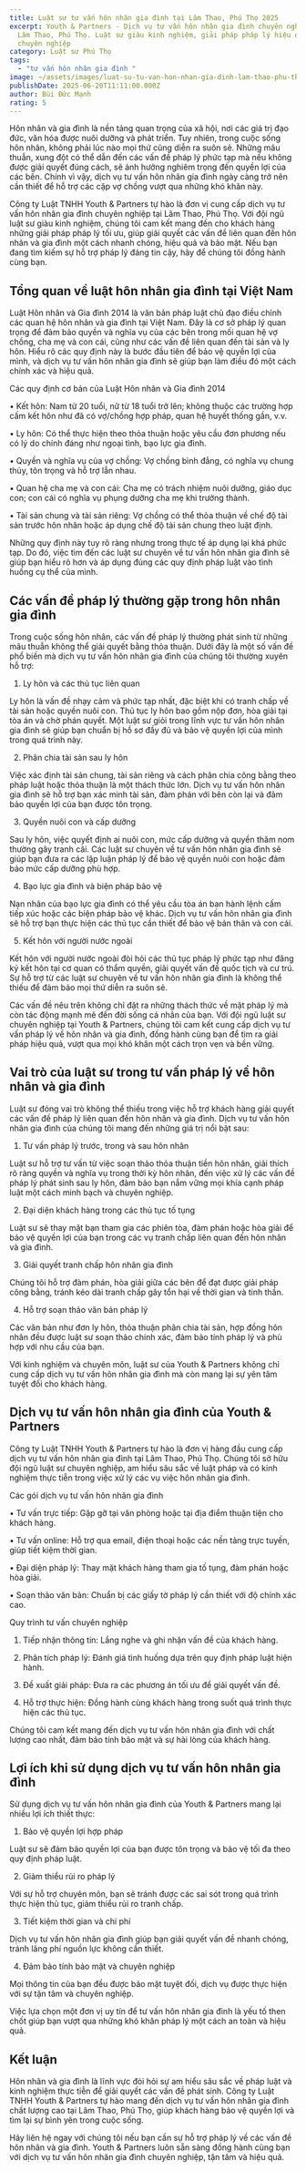 ```yaml
---
title: Luật sư tư vấn hôn nhân gia đình tại Lâm Thao, Phú Thọ 2025
excerpt: Youth & Partners - Dịch vụ tư vấn hôn nhân gia đình chuyên nghiệp tại
  Lâm Thao, Phú Thọ. Luật sư giàu kinh nghiệm, giải pháp pháp lý hiệu quả và
  chuyên nghiệp
category: Luật sư Phú Thọ
tags:
  - "tư vấn hôn nhân gia đình "
image: ~/assets/images/luat-su-tu-van-hon-nhan-gia-dinh-lam-thao-phu-tho-2025.jpg
publishDate: 2025-06-20T11:11:00.000Z
author: Bùi Đức Mạnh
rating: 5
---
```


Hôn nhân và gia đình là nền tảng quan trọng của xã hội, nơi các giá trị đạo đức, văn hóa được nuôi dưỡng và phát triển. Tuy nhiên, trong cuộc sống hôn nhân, không phải lúc nào mọi thứ cũng diễn ra suôn sẻ. Những mâu thuẫn, xung đột có thể dẫn đến các vấn đề pháp lý phức tạp mà nếu không được giải quyết đúng cách, sẽ ảnh hưởng nghiêm trọng đến quyền lợi của các bên. Chính vì vậy, dịch vụ tư vấn hôn nhân gia đình ngày càng trở nên cần thiết để hỗ trợ các cặp vợ chồng vượt qua những khó khăn này.

Công ty Luật TNHH Youth & Partners tự hào là đơn vị cung cấp dịch vụ tư vấn hôn nhân gia đình chuyên nghiệp tại Lâm Thao, Phú Thọ. Với đội ngũ luật sư giàu kinh nghiệm, chúng tôi cam kết mang đến cho khách hàng những giải pháp pháp lý tối ưu, giúp giải quyết các vấn đề liên quan đến hôn nhân và gia đình một cách nhanh chóng, hiệu quả và bảo mật. Nếu bạn đang tìm kiếm sự hỗ trợ pháp lý đáng tin cậy, hãy để chúng tôi đồng hành cùng bạn.

<YouTube id="cSRn8NIL99Y" />

## Tổng quan về luật hôn nhân gia đình tại Việt Nam

Luật Hôn nhân và Gia đình 2014 là văn bản pháp luật chủ đạo điều chỉnh các quan hệ hôn nhân và gia đình tại Việt Nam. Đây là cơ sở pháp lý quan trọng để đảm bảo quyền và nghĩa vụ của các bên trong mối quan hệ vợ chồng, cha mẹ và con cái, cũng như các vấn đề liên quan đến tài sản và ly hôn. Hiểu rõ các quy định này là bước đầu tiên để bảo vệ quyền lợi của mình, và dịch vụ tư vấn hôn nhân gia đình sẽ giúp bạn làm điều đó một cách chính xác và hiệu quả.

Các quy định cơ bản của Luật Hôn nhân và Gia đình 2014

•	Kết hôn: Nam từ 20 tuổi, nữ từ 18 tuổi trở lên; không thuộc các trường hợp cấm kết hôn như đã có vợ/chồng hợp pháp, quan hệ huyết thống gần, v.v.

•	Ly hôn: Có thể thực hiện theo thỏa thuận hoặc yêu cầu đơn phương nếu có lý do chính đáng như ngoại tình, bạo lực gia đình.

•	Quyền và nghĩa vụ của vợ chồng: Vợ chồng bình đẳng, có nghĩa vụ chung thủy, tôn trọng và hỗ trợ lẫn nhau.

•	Quan hệ cha mẹ và con cái: Cha mẹ có trách nhiệm nuôi dưỡng, giáo dục con; con cái có nghĩa vụ phụng dưỡng cha mẹ khi trưởng thành.

•	Tài sản chung và tài sản riêng: Vợ chồng có thể thỏa thuận về chế độ tài sản trước hôn nhân hoặc áp dụng chế độ tài sản chung theo luật định.

Những quy định này tuy rõ ràng nhưng trong thực tế áp dụng lại khá phức tạp. Do đó, việc tìm đến các luật sư chuyên về tư vấn hôn nhân gia đình sẽ giúp bạn hiểu rõ hơn và áp dụng đúng các quy định pháp luật vào tình huống cụ thể của mình.

## Các vấn đề pháp lý thường gặp trong hôn nhân gia đình

Trong cuộc sống hôn nhân, các vấn đề pháp lý thường phát sinh từ những mâu thuẫn không thể giải quyết bằng thỏa thuận. Dưới đây là một số vấn đề phổ biến mà dịch vụ tư vấn hôn nhân gia đình của chúng tôi thường xuyên hỗ trợ:

1. Ly hôn và các thủ tục liên quan

Ly hôn là vấn đề nhạy cảm và phức tạp nhất, đặc biệt khi có tranh chấp về tài sản hoặc quyền nuôi con. Thủ tục ly hôn bao gồm nộp đơn, hòa giải tại tòa án và chờ phán quyết. Một luật sư giỏi trong lĩnh vực tư vấn hôn nhân gia đình sẽ giúp bạn chuẩn bị hồ sơ đầy đủ và bảo vệ quyền lợi của mình trong quá trình này.

2. Phân chia tài sản sau ly hôn

Việc xác định tài sản chung, tài sản riêng và cách phân chia công bằng theo pháp luật hoặc thỏa thuận là một thách thức lớn. Dịch vụ tư vấn hôn nhân gia đình sẽ hỗ trợ bạn xác minh tài sản, đàm phán với bên còn lại và đảm bảo quyền lợi của bạn được tôn trọng.

3. Quyền nuôi con và cấp dưỡng

Sau ly hôn, việc quyết định ai nuôi con, mức cấp dưỡng và quyền thăm nom thường gây tranh cãi. Các luật sư chuyên về tư vấn hôn nhân gia đình sẽ giúp bạn đưa ra các lập luận pháp lý để bảo vệ quyền nuôi con hoặc đảm bảo mức cấp dưỡng phù hợp.

4. Bạo lực gia đình và biện pháp bảo vệ

Nạn nhân của bạo lực gia đình có thể yêu cầu tòa án ban hành lệnh cấm tiếp xúc hoặc các biện pháp bảo vệ khác. Dịch vụ tư vấn hôn nhân gia đình sẽ hỗ trợ bạn thực hiện các thủ tục cần thiết để bảo vệ bản thân và con cái.

5. Kết hôn với người nước ngoài

Kết hôn với người nước ngoài đòi hỏi các thủ tục pháp lý phức tạp như đăng ký kết hôn tại cơ quan có thẩm quyền, giải quyết vấn đề quốc tịch và cư trú. Sự hỗ trợ từ các luật sư chuyên về tư vấn hôn nhân gia đình là không thể thiếu để đảm bảo mọi thứ diễn ra suôn sẻ.

Các vấn đề nêu trên không chỉ đặt ra những thách thức về mặt pháp lý mà còn tác động mạnh mẽ đến đời sống cá nhân của bạn. Với đội ngũ luật sư chuyên nghiệp tại Youth & Partners, chúng tôi cam kết cung cấp dịch vụ tư vấn pháp lý về hôn nhân và gia đình, đồng hành cùng bạn để tìm ra giải pháp hiệu quả, vượt qua mọi khó khăn một cách trọn vẹn và bền vững.

## Vai trò của luật sư trong tư vấn pháp lý về hôn nhân và gia đình

Luật sư đóng vai trò không thể thiếu trong việc hỗ trợ khách hàng giải quyết các vấn đề pháp lý liên quan đến hôn nhân và gia đình. Dịch vụ tư vấn hôn nhân gia đình của chúng tôi mang đến những giá trị nổi bật sau:

1. Tư vấn pháp lý trước, trong và sau hôn nhân

Luật sư hỗ trợ tư vấn từ việc soạn thảo thỏa thuận tiền hôn nhân, giải thích rõ ràng quyền và nghĩa vụ trong thời kỳ hôn nhân, đến việc xử lý các vấn đề pháp lý phát sinh sau ly hôn, đảm bảo bạn nắm vững mọi khía cạnh pháp luật một cách minh bạch và chuyên nghiệp.

2. Đại diện khách hàng trong các thủ tục tố tụng

Luật sư sẽ thay mặt bạn tham gia các phiên tòa, đàm phán hoặc hòa giải để bảo vệ quyền lợi của bạn trong các vụ tranh chấp liên quan đến hôn nhân và gia đình.

3. Giải quyết tranh chấp hôn nhân gia đình

Chúng tôi hỗ trợ đàm phán, hòa giải giữa các bên để đạt được giải pháp công bằng, tránh kéo dài tranh chấp gây tổn hại về thời gian và tinh thần.

4. Hỗ trợ soạn thảo văn bản pháp lý

Các văn bản như đơn ly hôn, thỏa thuận phân chia tài sản, hợp đồng hôn nhân đều được luật sư soạn thảo chính xác, đảm bảo tính pháp lý và phù hợp với nhu cầu của bạn.

Với kinh nghiệm và chuyên môn, luật sư của Youth & Partners không chỉ cung cấp dịch vụ tư vấn hôn nhân gia đình mà còn mang lại sự yên tâm tuyệt đối cho khách hàng.

## Dịch vụ tư vấn hôn nhân gia đình của Youth & Partners

Công ty Luật TNHH Youth & Partners tự hào là đơn vị hàng đầu cung cấp dịch vụ tư vấn hôn nhân gia đình tại Lâm Thao, Phú Thọ. Chúng tôi sở hữu đội ngũ luật sư chuyên nghiệp, am hiểu sâu sắc về luật pháp và có kinh nghiệm thực tiễn trong việc xử lý các vụ việc hôn nhân gia đình.

Các gói dịch vụ tư vấn hôn nhân gia đình

•	Tư vấn trực tiếp: Gặp gỡ tại văn phòng hoặc tại địa điểm thuận tiện cho khách hàng.

•	Tư vấn online: Hỗ trợ qua email, điện thoại hoặc các nền tảng trực tuyến, giúp tiết kiệm thời gian.

•	Đại diện pháp lý: Thay mặt khách hàng tham gia tố tụng, đàm phán hoặc hòa giải.

•	Soạn thảo văn bản: Chuẩn bị các giấy tờ pháp lý cần thiết với độ chính xác cao.

Quy trình tư vấn chuyên nghiệp

1.	Tiếp nhận thông tin: Lắng nghe và ghi nhận vấn đề của khách hàng.

2.	Phân tích pháp lý: Đánh giá tình huống dựa trên quy định pháp luật hiện hành.

3.	Đề xuất giải pháp: Đưa ra các phương án tối ưu để giải quyết vấn đề.

4.	Hỗ trợ thực hiện: Đồng hành cùng khách hàng trong suốt quá trình thực hiện các thủ tục.

Chúng tôi cam kết mang đến dịch vụ tư vấn hôn nhân gia đình với chất lượng cao nhất, đảm bảo tính bảo mật và sự hài lòng của khách hàng.

## Lợi ích khi sử dụng dịch vụ tư vấn hôn nhân gia đình

Sử dụng dịch vụ tư vấn hôn nhân gia đình của Youth & Partners mang lại nhiều lợi ích thiết thực:

1. Bảo vệ quyền lợi hợp pháp

Luật sư sẽ đảm bảo quyền lợi của bạn được tôn trọng và bảo vệ tối đa theo quy định pháp luật.

2. Giảm thiểu rủi ro pháp lý

Với sự hỗ trợ chuyên môn, bạn sẽ tránh được các sai sót trong quá trình thực hiện thủ tục, giảm thiểu rủi ro tranh chấp.

3. Tiết kiệm thời gian và chi phí

Dịch vụ tư vấn hôn nhân gia đình giúp bạn giải quyết vấn đề nhanh chóng, tránh lãng phí nguồn lực không cần thiết.

4. Đảm bảo tính bảo mật và chuyên nghiệp

Mọi thông tin của bạn đều được bảo mật tuyệt đối, dịch vụ được thực hiện với sự tận tâm và chuyên nghiệp.

Việc lựa chọn một đơn vị uy tín để tư vấn hôn nhân gia đình là yếu tố then chốt giúp bạn vượt qua những khó khăn pháp lý một cách an toàn và hiệu quả.

## Kết luận

Hôn nhân và gia đình là lĩnh vực đòi hỏi sự am hiểu sâu sắc về pháp luật và kinh nghiệm thực tiễn để giải quyết các vấn đề phát sinh. Công ty Luật TNHH Youth & Partners tự hào mang đến dịch vụ tư vấn hôn nhân gia đình chất lượng cao tại Lâm Thao, Phú Thọ, giúp khách hàng bảo vệ quyền lợi và tìm lại sự bình yên trong cuộc sống.

Hãy liên hệ ngay với chúng tôi nếu bạn cần sự hỗ trợ pháp lý về các vấn đề hôn nhân và gia đình. Youth & Partners luôn sẵn sàng đồng hành cùng bạn với dịch vụ tư vấn hôn nhân gia đình chuyên nghiệp, tận tâm và hiệu quả.
